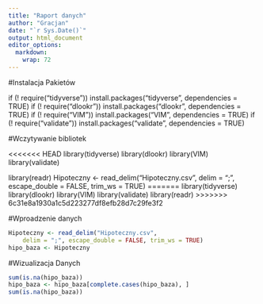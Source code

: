 ```yaml
---
title: "Raport danych"
author: "Gracjan"
date: "`r Sys.Date()`"
output: html_document
editor_options: 
  markdown: 
    wrap: 72
---
```


#Instalacja Pakietów

if (! require("tidyverse")) install.packages("tidyverse", dependencies = TRUE)
if (! require("dlookr")) install.packages("dlookr", dependencies = TRUE)
if (! require("VIM")) install.packages("VIM", dependencies = TRUE)
if (! require("validate")) install.packages("validate", dependencies = TRUE)

#Wczytywanie bibliotek

<<<<<<< HEAD
library(tidyverse) library(dlookr) library(VIM) library(validate)

library(readr) Hipoteczny \<- read_delim("Hipoteczny.csv", delim = ";",
escape_double = FALSE, trim_ws = TRUE)
=======
library(tidyverse)
library(dlookr)
library(VIM)
library(validate)
library(readr)
>>>>>>> 6c31e8a1930a1c5d223277df8efb28d7c29fe3f2

#Wproadzenie danych

```r
Hipoteczny <- read_delim("Hipoteczny.csv", 
    delim = ";", escape_double = FALSE, trim_ws = TRUE)
hipo_baza <- Hipoteczny
```

#Wizualizacja Danych

```r
sum(is.na(hipo_baza))
hipo_baza <- hipo_baza[complete.cases(hipo_baza), ]
sum(is.na(hipo_baza))

```
